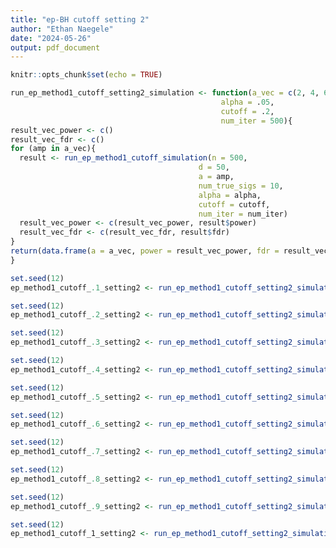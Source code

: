 ```yaml
---
title: "ep-BH cutoff setting 2"
author: "Ethan Naegele"
date: "2024-05-26"
output: pdf_document
---
```


```r
knitr::opts_chunk$set(echo = TRUE)
```

```r
run_ep_method1_cutoff_setting2_simulation <- function(a_vec = c(2, 4, 6, 8, 10), 
                                               alpha = .05,
                                               cutoff = .2,
                                               num_iter = 500){
result_vec_power <- c()
result_vec_fdr <- c()
for (amp in a_vec){
  result <- run_ep_method1_cutoff_simulation(n = 500,
                                          d = 50,
                                          a = amp, 
                                          num_true_sigs = 10,
                                          alpha = alpha,
                                          cutoff = cutoff,
                                          num_iter = num_iter)
  result_vec_power <- c(result_vec_power, result$power)
  result_vec_fdr <- c(result_vec_fdr, result$fdr)
}
return(data.frame(a = a_vec, power = result_vec_power, fdr = result_vec_fdr))
}
```


```r
set.seed(12)
ep_method1_cutoff_.1_setting2 <- run_ep_method1_cutoff_setting2_simulation(cutoff = .1)
```

```r
set.seed(12)
ep_method1_cutoff_.2_setting2 <- run_ep_method1_cutoff_setting2_simulation(cutoff = .2)
```


```r
set.seed(12)
ep_method1_cutoff_.3_setting2 <- run_ep_method1_cutoff_setting2_simulation(cutoff = .3)
```


```r
set.seed(12)
ep_method1_cutoff_.4_setting2 <- run_ep_method1_cutoff_setting2_simulation(cutoff = .4)
```

```r
set.seed(12)
ep_method1_cutoff_.5_setting2 <- run_ep_method1_cutoff_setting2_simulation(cutoff = .5)
```

```r
set.seed(12)
ep_method1_cutoff_.6_setting2 <- run_ep_method1_cutoff_setting2_simulation(cutoff = .6)
```

```r
set.seed(12)
ep_method1_cutoff_.7_setting2 <- run_ep_method1_cutoff_setting2_simulation(cutoff = .7)
```


```r
set.seed(12)
ep_method1_cutoff_.8_setting2 <- run_ep_method1_cutoff_setting2_simulation(cutoff = .8)
```

```r
set.seed(12)
ep_method1_cutoff_.9_setting2 <- run_ep_method1_cutoff_setting2_simulation(cutoff = .9)
```

```r
set.seed(12)
ep_method1_cutoff_1_setting2 <- run_ep_method1_cutoff_setting2_simulation(cutoff = 1)
```

